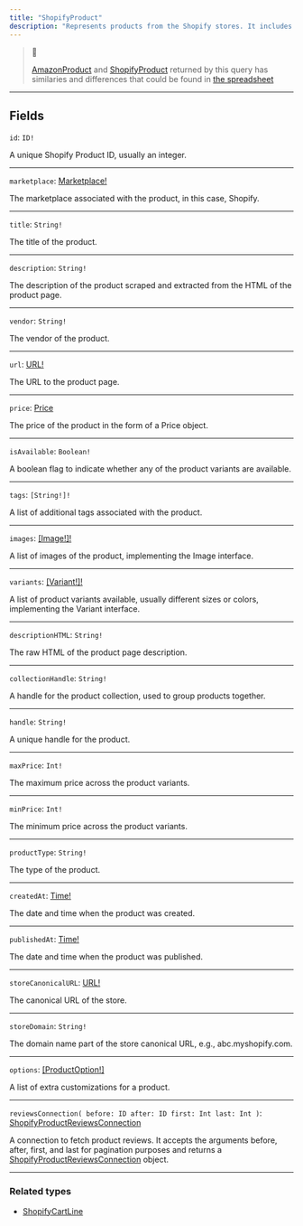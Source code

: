```yaml
---
title: "ShopifyProduct"
description: "Represents products from the Shopify stores. It includes details such as the product's title, description, price, availability, images, and other attributes. These details help the API to handle products from Shopify in a way that's consistent with products from other sources, like Amazon, and to provide users with a seamless shopping experience across different platforms."
---
```


> 📘
> 
> [AmazonProduct](/reference/amazonproduct) and [ShopifyProduct](/reference/shopifyproduct) returned by this query has similaries and differences that could be found in [the spreadsheet](/docs/amazon-and-shopify-product-comparison)

---

## Fields

`id`: `ID!`

A unique Shopify Product ID, usually an integer.

---

`marketplace`: [Marketplace!](/reference/marketplace)

The marketplace associated with the product, in this case, Shopify.

---

`title`: `String!`

The title of the product.

---

`description`: `String!`

The description of the product scraped and extracted from the HTML of the product page.

---

`vendor`: `String!`

The vendor of the product.

---

`url`: [URL!](/reference/url)

The URL to the product page.

---

`price`: [Price](/reference/price)

The price of the product in the form of a Price object.

---

`isAvailable`: `Boolean!`

A boolean flag to indicate whether any of the product variants are available.

---

`tags`: `[String!]!`

A list of additional tags associated with the product.

---

`images`: [\[Image!\]!](/reference/image)

A list of images of the product, implementing the Image interface.

---

`variants`: [\[Variant!\]!](/reference/variant)

A list of product variants available, usually different sizes or colors, implementing the Variant interface.

---

`descriptionHTML`: `String!`

The raw HTML of the product page description.

---

`collectionHandle`: `String!`

A handle for the product collection, used to group products together.

---

`handle`: `String!`

A unique handle for the product.

---

`maxPrice`: `Int!`

The maximum price across the product variants.

---

`minPrice`: `Int!`

The minimum price across the product variants.

---

`productType`: `String!`

The type of the product.

---

`createdAt`: [Time!](/reference/time)

The date and time when the product was created.

---

`publishedAt`: [Time!](/reference/time)

The date and time when the product was published.

---

`storeCanonicalURL`: [URL!](/reference/url)

The canonical URL of the store.

---

`storeDomain`: `String!`

The domain name part of the store canonical URL, e.g., abc.myshopify.com.

---

`options`: [\[ProductOption!\]](/reference/productoption)

 A list of extra customizations for a product.

---

`reviewsConnection( before: ID after: ID first: Int last: Int )`: [ShopifyProductReviewsConnection](/reference/shopifyproductreviewsconnection)

A connection to fetch product reviews. It accepts the arguments before, after, first, and last for pagination purposes and returns a [ShopifyProductReviewsConnection](/reference/shopifyproductreviewsconnection) object.

---

### Related types

* [ShopifyCartLine](/reference/shopifycartline)
